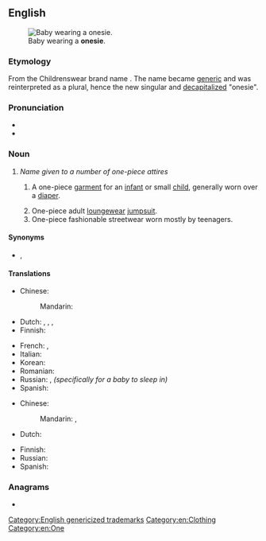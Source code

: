 ==English==
{{wikipedia|Onesie (jumpsuit)}}
[[Image:Baby.jpg|thumb|right|Baby wearing a '''onesie'''.]]

===Etymology===
From the {{w|Gerber}} Childrenswear brand name {{w|Onesies}}. The name became [[generic]] and was reinterpreted as a plural, hence the new singular and [[decapitalize]]d "onesie".

===Pronunciation===
* {{IPA|en|/ˈwʌn.zi/}}
* {{hyphenation|en|one|sie}}

===Noun===
{{en-noun}}
# ''Name given to a number of one-piece attires''
## {{lb|en|US}} A one-piece [[garment]] for an [[infant]] or small [[child]], generally worn over a [[diaper]].
## One-piece adult [[loungewear]] [[jumpsuit]].
## One-piece fashionable streetwear worn mostly by teenagers.

====Synonyms====
* {{sense|a one-piece baby garment}} {{l|en|romper}}, {{l|en|romper suit}}

====Translations====
{{trans-top|baby garment}}
* Chinese:
*: Mandarin: {{t-needed|cmn}}
* Dutch: {{t+|nl|romper|m}}, {{t+|nl|rompertje|n}}, {{t+|nl|kruippak|n}}, {{t+|nl|kruippakje|n}}
* Finnish: {{t+|fi|potkupuku}}
{{trans-mid}}
* French: {{t+|fr|body|m}}, {{t+|fr|combinaison|f}}
* Italian: {{t|it|pagliaccetto|m}}
* Korean: {{t|ko|바디슈트|sc=Kore}}
* Romanian: {{t|ro|body}}
* Russian: {{t|ru|[[детский]] [[комбинезон]]}}, ''(specifically for a baby to sleep in)'' {{t|ru|слип|m}}
* Spanish: {{t+|es|mono|m}}
{{trans-bottom}}

{{trans-top|adult jumpsuit}}
* Chinese:
*: Mandarin: {{t|cmn|連體服}}, {{t|cmn|连体服|tr=liántǐfú}}
* Dutch: {{t+|nl|romper|m}}
{{trans-mid}}
* Finnish: {{t+|fi|haalari}}
* Russian: {{t-needed|ru}}
* Spanish: {{t+|es|mono|m}}
{{trans-bottom}}

===Anagrams===
* {{anagrams|en|a=eeinos|eosine}}

[[Category:English genericized trademarks]]
[[Category:en:Clothing]]
[[Category:en:One]]